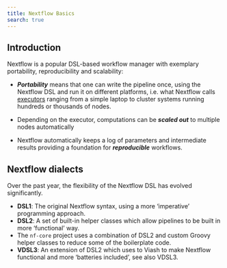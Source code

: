 ```yaml
---
title: Nextflow Basics
search: true
---
```


## Introduction

Nextflow is a popular DSL-based workflow manager with exemplary
portability, reproducibility and scalability:

-   ***Portability*** means that one can write the pipeline once, using
    the Nextflow DSL and run it on different platforms, i.e. what
    Nextflow calls
    [executors](https://www.nextflow.io/documentation/latest/executor.html)
    ranging from a simple laptop to cluster systems running hundreds or
    thousands of nodes.

-   Depending on the executor, computations can be ***scaled out*** to
    multiple nodes automatically

-   Nextflow automatically keeps a log of parameters and intermediate
    results providing a foundation for ***reproducible*** workflows.


## Nextflow dialects

Over the past year, the flexibility of the Nextflow DSL has evolved
significantly.

-   **DSL1**: The original Nextflow syntax, using a more ‘imperative’
    programming approach.
-   **DSL2**: A set of built-in helper classes which allow pipelines to
    be built in more ‘functional’ way.
-   The `nf-core` project uses a combination of DSL2 and custom
    Groovy helper classes to reduce some of the boilerplate code.
-   **VDSL3**: An extension of DSL2 which uses to Viash to make Nextflow
    functional and more 'batteries included', see also VDSL3.


